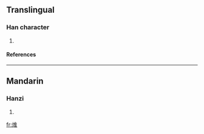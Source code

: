 ==Translingual==
===Han character===
{{Han char|rn=86|rad=火|as=08|sn=12|four=|canj=火人土 (FOG), X火人土 (XFOG)}}
# {{defn|Han|sort=火08}}
====References====
{{Han ref|kx=0675.080|dkj=19120|hdz=32209.130|uh=7133|ud=28979}}

----
==Mandarin==
===Hanzi===
{{cmn-hanzi|pin=[[jué]] ([[jue2]])|wg=chüeh<sup>2</sup>}}
# {{defn|Mandarin}}

[[fr:焳]]